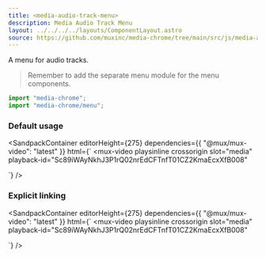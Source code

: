 ```yaml
---
title: <media-audio-track-menu>
description: Media Audio Track Menu
layout: ../../../../layouts/ComponentLayout.astro
source: https://github.com/muxinc/media-chrome/tree/main/src/js/media-audio-track-menu.js
---
```



A menu for audio tracks.

> Remember to add the separate menu module for the menu components.

```js
import "media-chrome";
import "media-chrome/menu";
```

### Default usage

<SandpackContainer
  editorHeight={275}
  dependencies={{ "@mux/mux-video": "latest" }}
  html={`<media-controller>
  <mux-video
    playsinline crossorigin
    slot="media"
    playback-id="Sc89iWAyNkhJ3P1rQ02nrEdCFTnfT01CZ2KmaEcxXfB008"
  ></mux-video>
  <media-audio-track-menu hidden anchor="auto"></media-audio-track-menu>
  <media-control-bar>
    <media-play-button></media-play-button>
    <media-audio-track-menu-button></media-audio-track-menu-button>
  </media-control-bar>
</media-controller>`}
/>

### Explicit linking

<SandpackContainer
  editorHeight={275}
  dependencies={{ "@mux/mux-video": "latest" }}
  html={`<media-controller>
  <mux-video
    playsinline crossorigin
    slot="media"
    playback-id="Sc89iWAyNkhJ3P1rQ02nrEdCFTnfT01CZ2KmaEcxXfB008"
  ></mux-video>
  <media-audio-track-menu hidden id="menu1" anchor="menu-button1"></media-audio-track-menu>
  <media-control-bar>
    <media-play-button></media-play-button>
    <media-audio-track-menu-button id="menu-button1" invoketarget="menu1"></media-audio-track-menu-button>
  </media-control-bar>
</media-controller>`}
/>
